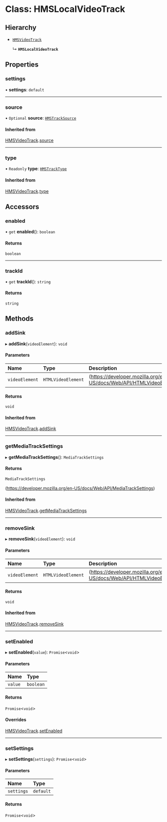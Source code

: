 # Class: HMSLocalVideoTrack

## Hierarchy

-   [`HMSVideoTrack`](/ts-docs/classes/hmsvideotrack)

    ↳ **`HMSLocalVideoTrack`**

## Properties

### settings

• **settings**: `default`

---

### source

• `Optional` **source**: [`HMSTrackSource`](/ts-docs/modules#hmstracksource)

#### Inherited from

[HMSVideoTrack](/ts-docs/classes/hmsvideotrack).[source](/ts-docs/classes/hmsvideotrack#source)

---

### type

• `Readonly` **type**: [`HMSTrackType`](/ts-docs/enums/hmstracktype)

#### Inherited from

[HMSVideoTrack](/ts-docs/classes/hmsvideotrack).[type](/ts-docs/classes/hmsvideotrack#type)

## Accessors

### enabled

• `get` **enabled**(): `boolean`

#### Returns

`boolean`

---

### trackId

• `get` **trackId**(): `string`

#### Returns

`string`

## Methods

### addSink

▸ **addSink**(`videoElement`): `void`

#### Parameters

| Name           | Type               | Description                                                         |
| :------------- | :----------------- | :------------------------------------------------------------------ |
| `videoElement` | `HTMLVideoElement` | (https://developer.mozilla.org/en-US/docs/Web/API/HTMLVideoElement) |

#### Returns

`void`

#### Inherited from

[HMSVideoTrack](/ts-docs/classes/hmsvideotrack).[addSink](/ts-docs/classes/hmsvideotrack#addsink)

---

### getMediaTrackSettings

▸ **getMediaTrackSettings**(): `MediaTrackSettings`

#### Returns

`MediaTrackSettings`

(https://developer.mozilla.org/en-US/docs/Web/API/MediaTrackSettings)

#### Inherited from

[HMSVideoTrack](/ts-docs/classes/hmsvideotrack).[getMediaTrackSettings](/ts-docs/classes/hmsvideotrack#getmediatracksettings)

---

### removeSink

▸ **removeSink**(`videoElement`): `void`

#### Parameters

| Name           | Type               | Description                                                         |
| :------------- | :----------------- | :------------------------------------------------------------------ |
| `videoElement` | `HTMLVideoElement` | (https://developer.mozilla.org/en-US/docs/Web/API/HTMLVideoElement) |

#### Returns

`void`

#### Inherited from

[HMSVideoTrack](/ts-docs/classes/hmsvideotrack).[removeSink](/ts-docs/classes/hmsvideotrack#removesink)

---

### setEnabled

▸ **setEnabled**(`value`): `Promise`<`void`\>

#### Parameters

| Name    | Type      |
| :------ | :-------- |
| `value` | `boolean` |

#### Returns

`Promise`<`void`\>

#### Overrides

[HMSVideoTrack](/ts-docs/classes/hmsvideotrack).[setEnabled](/ts-docs/classes/hmsvideotrack#setenabled)

---

### setSettings

▸ **setSettings**(`settings`): `Promise`<`void`\>

#### Parameters

| Name       | Type      |
| :--------- | :-------- |
| `settings` | `default` |

#### Returns

`Promise`<`void`\>
